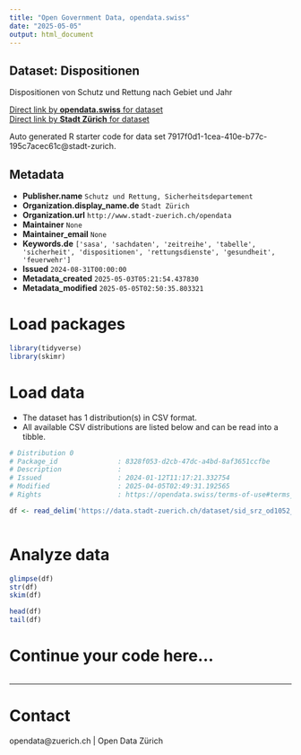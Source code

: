 ```yaml
---
title: "Open Government Data, opendata.swiss"
date: "2025-05-05"
output: html_document
---
```


## Dataset: Dispositionen

Dispositionen von Schutz und Rettung nach Gebiet und Jahr

[Direct link by **opendata.swiss** for dataset](https://opendata.swiss/de/dataset/dispositionen)<br>
[Direct link by **Stadt Zürich** for dataset](https://data.stadt-zuerich.ch/dataset/sid_srz_od1052_dispositionen_jahr_gebiet)

Auto generated R starter code for data set 7917f0d1-1cea-410e-b77c-195c7acec61c@stadt-zurich.

## Metadata

- **Publisher.name** `Schutz und Rettung, Sicherheitsdepartement`
- **Organization.display_name.de** `Stadt Zürich`
- **Organization.url** `http://www.stadt-zuerich.ch/opendata`
- **Maintainer** `None`
- **Maintainer_email** `None`
- **Keywords.de** `['sasa', 'sachdaten', 'zeitreihe', 'tabelle', 'sicherheit', 'dispositionen', 'rettungsdienste', 'gesundheit', 'feuerwehr']`
- **Issued** `2024-08-31T00:00:00`
- **Metadata_created** `2025-05-03T05:21:54.437830`
- **Metadata_modified** `2025-05-05T02:50:35.803321`


# Load packages

```r

library(tidyverse)
library(skimr)

```

# Load data

-   The dataset has 1 distribution(s) in CSV format.
-   All available CSV distributions are listed below and can be read into a tibble.

```r

# Distribution 0
# Package_id               : 8328f053-d2cb-47dc-a4bd-8af3651ccfbe
# Description              : 
# Issued                   : 2024-01-12T11:17:21.332754
# Modified                 : 2025-04-05T02:49:31.192565
# Rights                   : https://opendata.swiss/terms-of-use#terms_open

df <- read_delim('https://data.stadt-zuerich.ch/dataset/sid_srz_od1052_dispositionen_jahr_gebiet/download/GES105OD1052.csv')



```

# Analyze data

```r

glimpse(df)
str(df)
skim(df)

head(df)
tail(df)

```

# Continue your code here...

```r

```

------------------------------------------------------------------------

# Contact

opendata@zuerich.ch | Open Data Zürich
